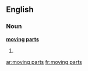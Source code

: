 ==English==

===Noun===
'''[[moving]] [[part]]s'''

# {{plural of|moving part}}

[[ar:moving parts]]
[[fr:moving parts]]